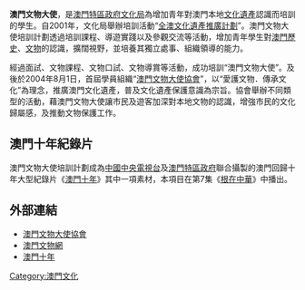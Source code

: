 '''澳門文物大使'''，是[[澳門特區政府|澳門特區政府]][[文化局|文化局]]為增加青年對澳門本地[[文化遺產|文化遺產]]認識而培訓的學生。自2001年，文化局舉辦培訓活動“[[全澳文化遺產推廣計劃|全澳文化遺產推廣計劃]]”。澳門文物大使培訓計劃透過培訓課程、導遊實踐以及參觀交流等活動，增加青年學生對[[澳門歷史|澳門歷史]]、[[文物|文物]]的認識，擴闊視野，並培養其獨立處事、組織領導的能力。

經過面試、文物課程、文物口試、文物導賞等活動，成功培訓“澳門文物大使”。及後於2004年8月1日，首屆學員組織“[[澳門文物大使協會|澳門文物大使協會]]”，以“愛護文物．傳承文化”為理念，推廣澳門文化遺產，普及文化遺產保護意識為宗旨。協會舉辦不同類型的活動，藉澳門文物大使讓市民及遊客加深對本地文物的認識，增強市民的文化歸屬感，及推動文物保護工作。 

== 澳門十年紀錄片 ==
澳門文物大使培訓計劃成為[[中國中央電視台|中國中央電視台]]及[[澳門特區政府|澳門特區政府]]聯合攝製的澳門回歸十年大型紀錄片《[[澳門十年|澳門十年]]》其中一項素材，本項目在第7集《[[根在中華|根在中華]]》中播出。

== 外部連結 ==
*[http://www.mhaa.org.mo 澳門文物大使協會] {{Wayback|url=http://www.mhaa.org.mo/ |date=20150215084225 }}
*[https://web.archive.org/web/20110911185519/http://www.macauheritage.net/cn/Knowledge/Knowledge.aspx 澳門文物網]
*[http://news.xinhuanet.com/video/2009-12/18/content_12664685.htm 澳門十年] {{Wayback|url=http://news.xinhuanet.com/video/2009-12/18/content_12664685.htm |date=20100214092734 }}


[[Category:澳門文化|Category:澳門文化]]